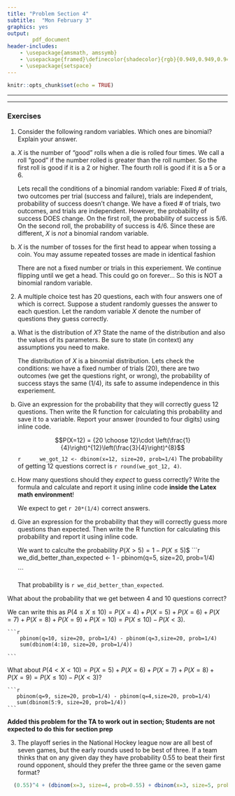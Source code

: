```yaml
---
title: "Problem Section 4"
subtitle:  "Mon February 3"
graphics: yes
output: 
        pdf_document
header-includes:
    - \usepackage{amsmath, amssymb}
    - \usepackage{framed}\definecolor{shadecolor}{rgb}{0.949,0.949,0.949}
    - \usepackage{setspace}
---
```

\onehalfspacing

```r
knitr::opts_chunk$set(echo = TRUE)

```

* * * 
\begin{shaded}

\textbf{Learning Outcomes}

The problems are designed to build conceptual understanding and problem-solving skills. The emphasis is on learning to find, evaluate and build confidence.
The specific tasks include: 

   - Identify whether the conditions for a binomial experiment are satisfied.
     
   - Calculate binomial probabilities
   
   - Calculate expected value
  
   - Back up and support work with relevant explanations


\end{shaded}


* * *

### Exercises 

1. Consider the following random variables. Which ones are binomial? Explain your answer.

a. $X$ is the number of "good" rolls when a die is rolled four times. We call a roll "good" if the number rolled is greater than the roll number. So the first roll is good if it is a 2 or higher. The fourth roll is good if it is a 5 or a 6. 

    Lets recall the conditions of a binomial random variable: Fixed # of trials, two outcomes per trial (success and failure), trials are independent, probability of success doesn't change.
    We have a fixed # of trials, two outcomes, and trials are independent. However, the probability of success DOES change. On the first roll, the probability of success is 5/6. On the second roll, the probability of success is 4/6. Since these are different, $X$ is *not* a binomial random variable.

b. $X$ is the number of tosses for the first head to appear when tossing a coin. You may assume repeated tosses are made in identical fashion 
    
    There are not a fixed number or trials in this experiement. We continue flipping until we get a head. This could go on forever... So this is NOT a binomial random variable.
    
2. A multiple choice test has 20 questions, each with four answers one of which is correct. Suppose a student randomly guesses the answer to each question. Let the random variable $X$ denote the number of questions they guess correctly. 
  
a. What is the distribution of $X$? State the name of the distribution and also the values of its parameters. Be sure to state (in context) any assumptions you need to make.

    The distribution of $X$ is a binomial distribution. Lets check the conditions: we have a fixed number of trials (20), there are two outcomes (we get the questions right, or wrong), the probability of success stays the same (1/4), its safe to assume independence in this experiement. 
  
b. Give an expression for the probability that they will correctly guess 12 questions. Then write the R function for calculating this probability and save it to a variable. Report your answer (rounded to four digits) using inline code.

    $$P(X=12) = {20 \choose 12}\cdot \left(\frac{1}{4}\right)^{12}\left(\frac{3}{4}\right)^{8}$$
    ```r
        we_got_12 <- dbinom(x=12, size=20, prob=1/4)
    ```
    The probability of getting 12 questions correct is `r round(we_got_12, 4)`.
    
c. How many questions should they *expect* to guess correctly? Write the formula and calculate and report it using inline code **inside the Latex math environment**!

    We expect to get `r 20*(1/4)` correct answers.
  
d. Give an expression for the probability that they will correctly guess more questions than expected. Then write the R function for calculating this probability and report it using inline code. 

    We want to calculte the probability 
    $P(X>5)=1-P(X\leq 5)$$
    ```r
        we_did_better_than_expected <- 1 - pbinom(q=5, size=20, prob=1/4)
    
    ```
    
    That probability is `r we_did_better_than_expected`.
    
What about the probability that we get between 4 and 10 questions correct?
    
We can write this as $P( 4\leq X\leq 10) = P(X=4)+P(X=5)+P(X=6)+P(X=7)+P(X=8)+P(X=9)+P(X=10) = P(X\leq 10) - P(X<3)$.

    ```r
      
        pbinom(q=10, size=20, prob=1/4) - pbinom(q=3,size=20, prob=1/4) 
        sum(dbinom(4:10, size=20, prob=1/4))
    
    ```

What about $P(4<X<10)=P(X=5)+P(X=6)+P(X=7)+P(X=8)+P(X=9) = P(X\leq 10) - P(X<3)$?

    ```r
       pbinom(q=9, size=20, prob=1/4) - pbinom(q=4,size=20, prob=1/4) 
       sum(dbinom(5:9, size=20, prob=1/4))
    ```



**Added this problem for the TA to work out in section; Students are not expected to do this for section prep**

3. The playoff series in the National Hockey league now are all best of seven games, but the early rounds used to be best of three. If a team thinks that on any given day they have probability 0.55 to beat their first round opponent, should they prefer the three game or the seven game format?


```r
  
  (0.55)^4 + (dbinom(x=3, size=4, prob=0.55) + dbinom(x=3, size=5, prob=0.55)+dbinom(x=3, size=6, prob=0.55))*0.55

```

